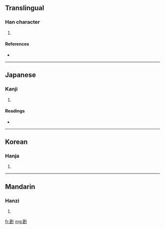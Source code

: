 ==Translingual==

===Han character===
{{Han char|rn=24|rad=十|as=09|sn=11|four=|canj=廿女十 (TVJ)}}

# {{defn|Han}}

====References====
* {{Han ref|kx=0157.090|dkj=02757|dj=0360.030|hdz=10065.070|uh=5359|ud=21337}}

----

==Japanese==

===Kanji===
{{ja-kanji|grade=|rs=十09}}

# {{defn|Japanese}}

====Readings====
* {{ja-readings|on=[[しょう]] (shō)|kun=[[あつまる]] (atsumaru)}}

----

==Korean==

===Hanja===
{{ko-hanja|hangeul=집|rv=jip|mr=chip}}

# {{defn|Korean}}

----

==Mandarin==

===Hanzi===
{{cmn-hanzi|pin=[[jí]] ([[ji2]])|wg=chi<sup>2</sup>}}

# {{defn|Mandarin}}

[[fr:卙]]
[[mg:卙]]